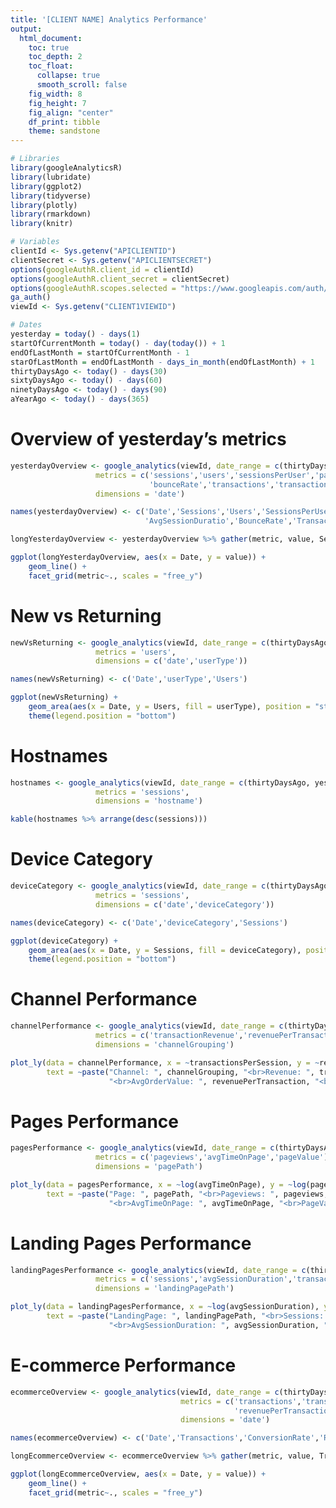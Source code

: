 ```yaml
---
title: '[CLIENT NAME] Analytics Performance'
output:
  html_document:
    toc: true
    toc_depth: 2
    toc_float:
      collapse: true
      smooth_scroll: false
    fig_width: 8
    fig_height: 7
    fig_align: "center"
    df_print: tibble
    theme: sandstone
---
```


```r

# Libraries
library(googleAnalyticsR)
library(lubridate)
library(ggplot2)
library(tidyverse)
library(plotly)
library(rmarkdown)
library(knitr)

# Variables
clientId <- Sys.getenv("APICLIENTID")
clientSecret <- Sys.getenv("APICLIENTSECRET")
options(googleAuthR.client_id = clientId)
options(googleAuthR.client_secret = clientSecret)
options(googleAuthR.scopes.selected = "https://www.googleapis.com/auth/analytics")
ga_auth()
viewId <- Sys.getenv("CLIENT1VIEWID")

# Dates
yesterday = today() - days(1)
startOfCurrentMonth = today() - day(today()) + 1
endOfLastMonth = startOfCurrentMonth - 1 
starOfLastMonth = endOfLastMonth - days_in_month(endOfLastMonth) + 1
thirtyDaysAgo <- today() - days(30)
sixtyDaysAgo <- today() - days(60)
ninetyDaysAgo <- today() - days(90)
aYearAgo <- today() - days(365)

```

# Overview of yesterday's metrics

```r

yesterdayOverview <- google_analytics(viewId, date_range = c(thirtyDaysAgo, yesterday), 
                   metrics = c('sessions','users','sessionsPerUser','pageviewsPerSession','avgSessionDuration',
                               'bounceRate','transactions','transactionRevenue','revenuePerTransaction','transactionsPerSession'),
                   dimensions = 'date')

names(yesterdayOverview) <- c('Date','Sessions','Users','SessionsPerUser','PagesPerSession',
                              'AvgSessionDuratio','BounceRate','Transactions','Revenue','AvgOrderValue','ConversionRate')

longYesterdayOverview <- yesterdayOverview %>% gather(metric, value, Sessions:ConversionRate)

ggplot(longYesterdayOverview, aes(x = Date, y = value)) +
    geom_line() +
    facet_grid(metric~., scales = "free_y")

```

# New vs Returning

```r

newVsReturning <- google_analytics(viewId, date_range = c(thirtyDaysAgo, yesterday), 
                   metrics = 'users',
                   dimensions = c('date','userType'))

names(newVsReturning) <- c('Date','userType','Users')

ggplot(newVsReturning) +
    geom_area(aes(x = Date, y = Users, fill = userType), position = "stack") +
    theme(legend.position = "bottom")

```

# Hostnames

```r

hostnames <- google_analytics(viewId, date_range = c(thirtyDaysAgo, yesterday), 
                   metrics = 'sessions',
                   dimensions = 'hostname')

kable(hostnames %>% arrange(desc(sessions)))

```

# Device Category

```r

deviceCategory <- google_analytics(viewId, date_range = c(thirtyDaysAgo, yesterday), 
                   metrics = 'sessions',
                   dimensions = c('date','deviceCategory'))

names(deviceCategory) <- c('Date','deviceCategory','Sessions')

ggplot(deviceCategory) +
    geom_area(aes(x = Date, y = Sessions, fill = deviceCategory), position = "stack") +
    theme(legend.position = "bottom")

```

# Channel Performance

```r

channelPerformance <- google_analytics(viewId, date_range = c(thirtyDaysAgo, yesterday), 
                   metrics = c('transactionRevenue','revenuePerTransaction','transactionsPerSession'),
                   dimensions = 'channelGrouping')

plot_ly(data = channelPerformance, x = ~transactionsPerSession, y = ~revenuePerTransaction, size = ~transactionRevenue,
        text = ~paste("Channel: ", channelGrouping, "<br>Revenue: ", transactionRevenue,
                      "<br>AvgOrderValue: ", revenuePerTransaction, "<br>ConversionRate: ", transactionsPerSession))

```

# Pages Performance

```r

pagesPerformance <- google_analytics(viewId, date_range = c(thirtyDaysAgo, yesterday), 
                   metrics = c('pageviews','avgTimeOnPage','pageValue'),
                   dimensions = 'pagePath')

plot_ly(data = pagesPerformance, x = ~log(avgTimeOnPage), y = ~log(pageValue), size = ~pageviews,
        text = ~paste("Page: ", pagePath, "<br>Pageviews: ", pageviews,
                      "<br>AvgTimeOnPage: ", avgTimeOnPage, "<br>PageValue: ", pageValue))

```

# Landing Pages Performance

```r

landingPagesPerformance <- google_analytics(viewId, date_range = c(thirtyDaysAgo, yesterday), 
                   metrics = c('sessions','avgSessionDuration','transactionsPerSession'),
                   dimensions = 'landingPagePath')

plot_ly(data = landingPagesPerformance, x = ~log(avgSessionDuration), y = ~log(transactionsPerSession), size = ~sessions,
        text = ~paste("LandingPage: ", landingPagePath, "<br>Sessions: ", sessions,
                      "<br>AvgSessionDuration: ", avgSessionDuration, "<br>ConversionRate: ", transactionsPerSession))

```

# E-commerce Performance

```r

ecommerceOverview <- google_analytics(viewId, date_range = c(thirtyDaysAgo, yesterday), 
                                      metrics = c('transactions','transactionsPerSession','transactionRevenue',
                                                  'revenuePerTransaction'),
                                      dimensions = 'date')

names(ecommerceOverview) <- c('Date','Transactions','ConversionRate','Revenue','AvgOrderValue')

longEcommerceOverview <- ecommerceOverview %>% gather(metric, value, Transactions:AvgOrderValue)

ggplot(longEcommerceOverview, aes(x = Date, y = value)) +
    geom_line() +
    facet_grid(metric~., scales = "free_y")

```
